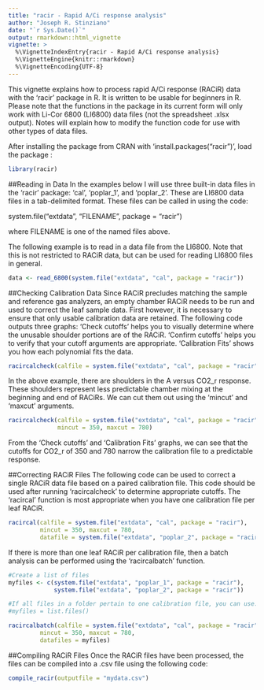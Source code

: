 ```yaml
---
title: "racir - Rapid A/Ci response analysis"
author: "Joseph R. Stinziano"
date: "`r Sys.Date()`"
output: rmarkdown::html_vignette
vignette: >
  %\VignetteIndexEntry{racir - Rapid A/Ci response analysis}
  %\VignetteEngine{knitr::rmarkdown}
  %\VignetteEncoding{UTF-8}
---
```


This vignette explains how to process rapid A/Ci response (RACiR) data with the
'racir' package in R. It is written to be usable for beginners in R. Please
note that the functions in the package in its current form will only work with
Li-Cor 6800 (LI6800) data files (not the spreadsheet .xlsx output). Notes will
explain how to modify the function code for use with other types of data files.

After installing the package from CRAN with 'install.packages("racir")', load
the package :

```r
library(racir)
```

##Reading in Data
In the examples below I will use three built-in data files in the 'racir'
package: 'cal', 'poplar_1', and 'poplar_2'. These are LI6800 data files in
a tab-delimited format. These files can be called in using the code:

system.file("extdata", "FILENAME", package = "racir")

where FILENAME is one of the named files above.

The following example is to read in a data file from the LI6800. Note that
this is not restricted to RACiR data, but can be used for reading LI6800 files
in general.

```r
data <- read_6800(system.file("extdata", "cal", package = "racir"))
```

##Checking Calibration Data
Since RACiR precludes matching the sample and reference gas analyzers, an empty
chamber RACiR needs to be run and used to correct the leaf sample data. First
however, it is necessary to ensure that only usable calibration data are
retained. The following code outputs three graphs: 'Check cutoffs' helps you to
visually determine where the unusable shoulder portions are of the RACiR.
'Confirm cutoffs' helps you to verify that your cutoff arguments are
appropriate. 'Calibration Fits' shows you how each polynomial fits the data.

```r
racircalcheck(calfile = system.file("extdata", "cal", package = "racir"))
```

In the above example, there are shoulders in the A versus CO2_r response.
These shoulders represent less predictable chamber mixing at the beginning
and end of RACiRs. We can cut them out using the 'mincut' and 'maxcut'
arguments.

```r
racircalcheck(calfile = system.file("extdata", "cal", package = "racir"),
              mincut = 350, maxcut = 780)
```

From the 'Check cutoffs' and 'Calibration Fits' graphs, we can see that the
cutoffs for CO2_r of 350 and 780 narrow the calibration file to a predictable
response.

##Correcting RACiR Files
The following code can be used to correct a single RACiR data file based on a
paired calibration file. This code should be used after running 'racircalcheck'
to determine appropriate cutoffs. The 'racircal' function is most appropriate
when you have one calibration file per leaf RACiR.

```r
racircal(calfile = system.file("extdata", "cal", package = "racir"),
         mincut = 350, maxcut = 780,
         datafile = system.file("extdata", "poplar_2", package = "racir"))
```

If there is more than one leaf RACiR per calibration file, then a batch
analysis can be performed using the 'racircalbatch' function.

```r
#Create a list of files
myfiles <- c(system.file("extdata", "poplar_1", package = "racir"),
             system.file("extdata", "poplar_2", package = "racir"))

#If all files in a folder pertain to one calibration file, you can use:
#myfiles = list.files()

racircalbatch(calfile = system.file("extdata", "cal", package = "racir"),
         mincut = 350, maxcut = 780,
         datafiles = myfiles)
```

##Compiling RACiR Files
Once the RACiR files have been processed, the files can be compiled into a .csv
file using the following code:

```r
compile_racir(outputfile = "mydata.csv")
```
